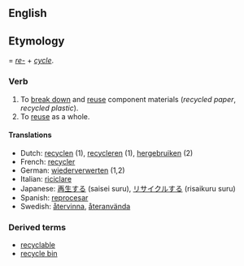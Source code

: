 ==English==
==Etymology===
''[[re-]]'' + ''[[cycle]]''.
===Verb===
{{en-verb|recycle|recycles|recycled|recycling}}
#To [[break down]] and [[reuse]] component materials (''recycled paper'', ''recycled plastic'').
#To [[reuse]] as a whole.

====Translations====
*Dutch: [[recyclen]] (1), [[recycleren]] (1), [[hergebruiken]] (2)
*French: [[recycler]]
*German: [[wiederverwerten]] (1,2)
*Italian: [[riciclare]]
*Japanese: [[再生する]] (saisei suru), [[リサイクルする]] (risaikuru suru)
*Spanish: [[reprocesar]]
*Swedish: [[återvinna]], [[återanvända]]

===Derived terms===
*[[recyclable]]
*[[recycle bin]]